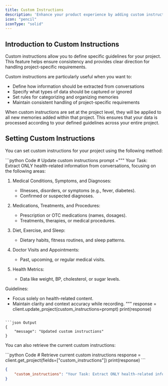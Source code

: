 ```yaml
---
title: Custom Instructions
description: 'Enhance your product experience by adding custom instructions tailored to your needs'
icon: "pencil"
iconType: "solid"
---
```


<Snippet file="security-compliance.mdx" />

## Introduction to Custom Instructions

Custom instructions allow you to define specific guidelines for your project. This feature helps ensure consistency and provides clear direction for handling project-specific requirements.

Custom instructions are particularly useful when you want to:
- Define how information should be extracted from conversations
- Specify what types of data should be captured or ignored
- Set rules for categorizing and organizing memories
- Maintain consistent handling of project-specific requirements

When custom instructions are set at the project level, they will be applied to all new memories added within that project. This ensures that your data is processed according to your defined guidelines across your entire project.

## Setting Custom Instructions

You can set custom instructions for your project using the following method:

<CodeGroup>
```python Code
# Update custom instructions
prompt ="""
Your Task: Extract ONLY health-related information from conversations, focusing on the following areas:

1. Medical Conditions, Symptoms, and Diagnoses:
   - Illnesses, disorders, or symptoms (e.g., fever, diabetes).
   - Confirmed or suspected diagnoses.

2. Medications, Treatments, and Procedures:
   - Prescription or OTC medications (names, dosages).
   - Treatments, therapies, or medical procedures.

3. Diet, Exercise, and Sleep:
   - Dietary habits, fitness routines, and sleep patterns.

4. Doctor Visits and Appointments:
   - Past, upcoming, or regular medical visits.

5. Health Metrics:
   - Data like weight, BP, cholesterol, or sugar levels.

Guidelines:
- Focus solely on health-related content.
- Maintain clarity and context accuracy while recording.
"""
response = client.update_project(custom_instructions=prompt)
print(response)
```

```json Output
{
    "message": "Updated custom instructions"
}
```
</CodeGroup>

You can also retrieve the current custom instructions:

<CodeGroup>
```python Code
# Retrieve current custom instructions
response = client.get_project(fields=["custom_instructions"])
print(response)
```

```json Output
{
    "custom_instructions": "Your Task: Extract ONLY health-related information from conversations, focusing on the following areas:\n1. Medical Conditions, Symptoms, and Diagnoses - illnesses, disorders, or symptoms (e.g., fever, diabetes), confirmed or suspected diagnoses.\n2. Medications, Treatments, and Procedures - prescription or OTC medications (names, dosages), treatments, therapies, or medical procedures.\n3. Diet, Exercise, and Sleep - dietary habits, fitness routines, and sleep patterns.\n4. Doctor Visits and Appointments - past, upcoming, or regular medical visits.\n5. Health Metrics - data like weight, BP, cholesterol, or sugar levels.\n\nGuidelines: Focus solely on health-related content. Maintain clarity and context accuracy while recording."
}
```
</CodeGroup>